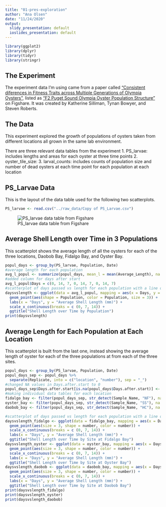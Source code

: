 ```yaml
---
title: "01-pres-exploration"
author: "Ana Olsen"
date: "11/24/2020"
output:
  slidy_presentation: default
  ioslides_presentation: default
---
```

```r
library(ggplot2)
library(dplyr)
library(tidyr)
library(stringr)
```


## The Experiment

The experiment data I'm using came from a paper called ["Consistent diferences in Fitness Traits across Multiple Generations of Olympia Oysters"](https://www.nature.com/articles/s41598-018-24455-3.pdf), listed as ["F2 Puget Sound Olympia Oyster Population Structure"](https://figshare.com/articles/dataset/F2_Puget_Sound_Olympia_Oyster_Population_Structure/5975452?file=10717249) on Figshare. It was created by Katherine Silliman, Tynan Bowyer, and Steven Roberts.

## The Data
This experiment explored the growth of populations of oysters taken from different locations all grown in the same lab environment.

There are three relevant data tables from the experiment
1. PS_larvae: includes lengths and areas for each oyster at three time points
2. oyster_tile_size: 
3. larval_counts: includes counts of population size and number of dead oysters at each time point for each population at each location

## PS_Larvae Data
This is the layout of the data table used for the following two scatterplots.
```r
PS_larvae <- read.csv("../raw_data/Copy of PS_Larvae.csv") 
```
![PS_larvae data table from Figshare](../images/PS_larvae.jpg)

## Average Shell Length over Time in 3 Populations

This scatterplot shows the average length of all the oysters for each of the three locations, Daobob Bay, Fidalgo Bay, and Oyster Bay.
```r
popul_days <- group_by(PS_larvae, Population, Date)
#average length for each population
avg_l_popul <- summarize(popul_days, mean_l = mean(Average_Length), na.rm = TRUE)
#added column for days after start
avg_l_popul$Days = c(0, 14, 7, 0, 14, 7, 0, 14, 7)
#scatterplot of days passed vs length for each population with a line of best fit for each population
daysvslength <- ggplot(data = avg_l_popul, mapping = aes(x = Days, y = mean_l, group = Population)) +
  geom_point(aes(shape = Population, color = Population, size = 3)) +
  labs(x = "Days", y = "Average Shell Length (mm)") +
  scale_x_continuous(breaks = c (0, 7, 14)) +
  ggtitle("Shell Length over Time by Population")
print(daysvslength)
```


## Average Length for Each Population at Each Location

This scatterplot is built from the last one, instead showing the average length of oyster for each of the three populations at from each of the three sites.
```r
popul_days <- group_by(PS_larvae, Population, Date)
popul_days_sep <- popul_days %>%
  separate(Replicate, into = c("location", "number"), sep = "_") 
#changed NA values in Days.after.start to 0
popul_days_sep$Days.after.start[is.na(popul_days$Days.after.start)] <- 0
#making individual data tables for each location
fidalgo_bay <- filter(popul_days_sep, str_detect(Sample_Name, "NF"), na.rm = TRUE)
oyster_bay <- filter(popul_days_sep, str_detect(Sample_Name, "SS"), na.rm = TRUE)
daobob_bay <- filter(popul_days_sep, str_detect(Sample_Name, "HC"), na.rm = TRUE)

```


```r
#scatterplot of days passed vs length for each population with a line of best fit for each population
daysvslength_fidalgo <- ggplot(data = fidalgo_bay, mapping = aes(x = Days.after.start, y = Average_Length, group = number)) +
  geom_point(aes(size = 3, shape = number, color = number)) +
  scale_x_continuous(breaks = c (0, 7, 14)) +
  labs(x = "Days", y = "Average Shell Length (mm)") +
  ggtitle("Shell Length over Time by Site at Fidalgo Bay") 
daysvslength_oyster <- ggplot(data = oyster_bay, mapping = aes(x = Days.after.start, y = Average_Length, group = number)) +
  geom_point(aes(size = 3, shape = number, color = number)) +
  scale_x_continuous(breaks = c (0, 7, 14)) +
  labs(x = "Days", y = "Average Shell Length (mm)") +
  ggtitle("Shell Length over Time by Site at Oyster Bay") 
daysvslength_daobob <- ggplot(data = daobob_bay, mapping = aes(x = Days.after.start, y = Average_Length, group = number)) +
  geom_point(aes(size = 3, shape = number, color = number)) +
  scale_x_continuous(breaks = c (0, 7, 14)) +
  labs(x = "Days", y = "Average Shell Length (mm)") +
  ggtitle("Shell Length over Time by Site at Daobob Bay") 
print(daysvslength_fidalgo)
print(daysvslength_oyster)
print(daysvslength_daobob)
```




